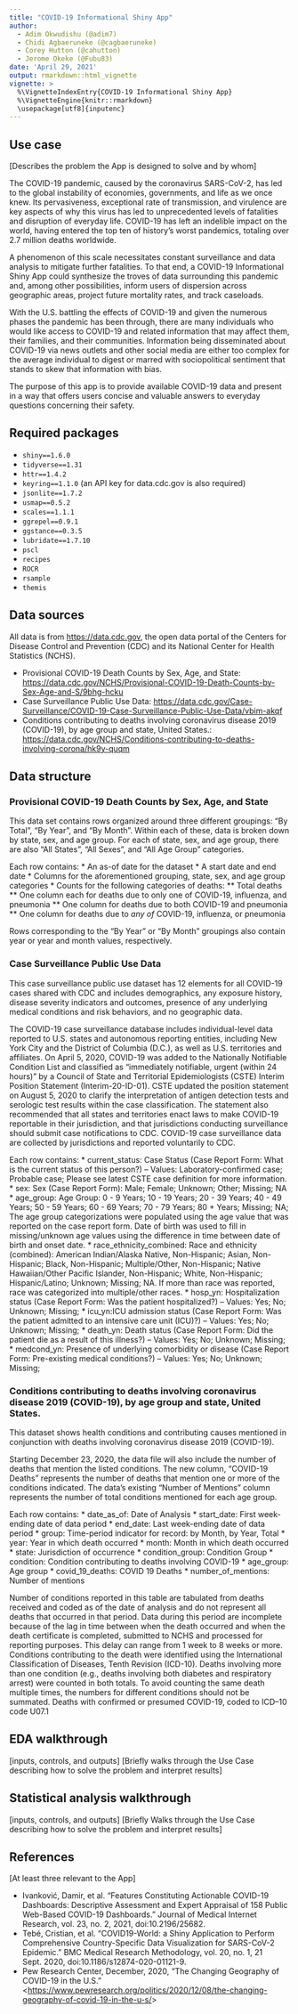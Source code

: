 ```yaml
---
title: "COVID-19 Informational Shiny App"
author:
  - Adim Okwudishu (@adim7)
  - Chidi Agbaeruneke (@cagbaeruneke)
  - Corey Hutton (@cahutton)
  - Jerome Okeke (@Fubu83)
date: 'April 29, 2021'
output: rmarkdown::html_vignette
vignette: >
  %\VignetteIndexEntry{COVID-19 Informational Shiny App}
  %\VignetteEngine{knitr::rmarkdown}
  \usepackage[utf8]{inputenc}
---
```


## Use case

[Describes the problem the App is designed to solve and by whom]

The COVID-19 pandemic, caused by the coronavirus SARS-CoV-2, has led to the global instability of economies, governments, and life as we once knew. Its pervasiveness, exceptional rate of transmission, and virulence are key aspects of why this virus has led to unprecedented levels of fatalities and disruption of everyday life. COVID-19 has left an indelible impact on the world, having entered the top ten of history's worst pandemics, totaling over 2.7 million deaths worldwide.

A phenomenon of this scale necessitates constant surveillance and data analysis to mitigate further fatalities. To that end, a COVID-19 Informational Shiny App could synthesize the troves of data surrounding this pandemic and, among other possibilities, inform users of dispersion across geographic areas, project future mortality rates, and track caseloads.

With the U.S. battling the effects of COVID-19 and given the numerous phases the pandemic has been through, there are many individuals who would like access to COVID-19 and related information that may affect them, their families, and their communities. Information being disseminated about COVID-19 via news outlets and other social media are either too complex for the average individual to digest or marred with sociopolitical sentiment that stands to skew that information with bias.

The purpose of this app is to provide available COVID-19 data and present in a way that offers users concise and valuable answers to everyday questions concerning their safety.


## Required packages

* `shiny==1.6.0`
* `tidyverse==1.31`
* `httr==1.4.2`
* `keyring==1.1.0` (an API key for data.cdc.gov is also required)
* `jsonlite==1.7.2`
* `usmap==0.5.2`
* `scales==1.1.1`
* `ggrepel==0.9.1`
* `ggstance==0.3.5`
* `lubridate==1.7.10`
* `pscl`
* `recipes`
* `ROCR`
* `rsample`
* `themis`


## Data sources

All data is from [https://data.cdc.gov](data.cdc.gov), the open data portal of the Centers for Disease Control and Prevention (CDC) and its National Center for Health Statistics (NCHS).

* Provisional COVID-19 Death Counts by Sex, Age, and State: [https://data.cdc.gov/NCHS/Provisional-COVID-19-Death-Counts-by-Sex-Age-and-S/9bhg-hcku]()
* Case Surveillance Public Use Data: [https://data.cdc.gov/Case-Surveillance/COVID-19-Case-Surveillance-Public-Use-Data/vbim-akqf]()
* Conditions contributing to deaths involving coronavirus disease 2019 (COVID-19), by age group and state, United States.: [https://data.cdc.gov/NCHS/Conditions-contributing-to-deaths-involving-corona/hk9y-quqm]()


## Data structure

### Provisional COVID-19 Death Counts by Sex, Age, and State

This data set contains rows organized around three different groupings: "By Total", "By Year", and "By Month". Within each of these, data is broken down by state, sex, and age group. For each of state, sex, and age group, there are also "All States", "All Sexes", and "All Age Group" categories.

Each row contains:
* An as-of date for the dataset
* A start date and end date
* Columns for the aforementioned grouping, state, sex, and age group categories
* Counts for the following categories of deaths:
** Total deaths
** One column each for deaths due to only one of COVID-19, influenza, and pneumonia
** One column for deaths due to both COVID-19 and pneumonia
** One column for deaths due to _any of_ COVID-19, influenza, or pneumonia

Rows corresponding to the "By Year" or "By Month" groupings also contain year or year and month values, respectively.


### Case Surveillance Public Use Data

This case surveillance public use dataset has 12 elements for all COVID-19 cases shared with CDC and includes demographics, any exposure history, disease severity indicators and outcomes, presence of any underlying medical conditions and risk behaviors, and no geographic data.

The COVID-19 case surveillance database includes individual-level data reported to U.S. states and autonomous reporting entities, including New York City and the District of Columbia (D.C.), as well as U.S. territories and affiliates. On April 5, 2020, COVID-19 was added to the Nationally Notifiable Condition List and classified as “immediately notifiable, urgent (within 24 hours)” by a Council of State and Territorial Epidemiologists (CSTE) Interim Position Statement (Interim-20-ID-01). CSTE updated the position statement on August 5, 2020 to clarify the interpretation of antigen detection tests and serologic test results within the case classification. The statement also recommended that all states and territories enact laws to make COVID-19 reportable in their jurisdiction, and that jurisdictions conducting surveillance should submit case notifications to CDC. COVID-19 case surveillance data are collected by jurisdictions and reported voluntarily to CDC.

Each row contains:
* current_status: Case Status (Case Report Form: What is the current status of this person?) -- Values: Laboratory-confirmed case; Probable case; Please see latest CSTE case definition for more information.
* sex: Sex (Case Report Form): Male; Female; Unknown; Other; Missing; NA
* age_group: Age Group: 0 - 9 Years; 10 - 19 Years; 20 - 39 Years; 40 - 49 Years; 50 - 59 Years; 60 - 69 Years; 70 - 79 Years; 80 + Years; Missing; NA; The age group categorizations were populated using the age value that was reported on the case report form. Date of birth was used to fill in missing/unknown age values using the difference in time between date of birth and onset date.
* race_ethnicity_combined: Race and ethnicity (combined): American Indian/Alaska Native, Non-Hispanic; Asian, Non-Hispanic; Black, Non-Hispanic; Multiple/Other, Non-Hispanic; Native Hawaiian/Other Pacific Islander, Non-Hispanic; White, Non-Hispanic; Hispanic/Latino; Unknown; Missing; NA. If more than race was reported, race was categorized into multiple/other races.
* hosp_yn: Hospitalization status (Case Report Form: Was the patient hospitalized?) -- Values: Yes; No; Unknown; Missing;
* icu_yn:ICU admission status (Case Report Form: Was the patient admitted to an intensive care unit (ICU)?) -- Values: Yes; No; Unknown; Missing;
* death_yn: Death status (Case Report Form: Did the patient die as a result of this illness?) -- Values: Yes; No; Unknown; Missing;
* medcond_yn: Presence of underlying comorbidity or disease (Case Report Form: Pre-existing medical conditions?) -- Values: Yes; No; Unknown; Missing;

### Conditions contributing to deaths involving coronavirus disease 2019 (COVID-19), by age group and state, United States.

This dataset shows health conditions and contributing causes mentioned in conjunction with deaths involving coronavirus disease 2019 (COVID-19).

Starting December 23, 2020, the data file will also include the number of deaths that mention the listed conditions. The new column, “COVID-19 Deaths” represents the number of deaths that mention one or more of the conditions indicated. The data's existing “Number of Mentions” column represents the number of total conditions mentioned for each age group.

Each row contains:
* date_as_of: Date of Analysis
* start_date: First week-ending date of data period 
* end_date: Last week-ending date of data period
* group: Time-period indicator for record: by Month, by Year, Total
* year: Year in which death occurred
* month: Month in which death occurred
* state: Jurisdiction of occurrence
* condition_group: Condition Group
* condition: Condition contributing to deaths involving COVID-19
* age_group: Age group
* covid_19_deaths: COVID 19 Deaths
* number_of_mentions: Number of mentions

Number of conditions reported in this table are tabulated from deaths received and coded as of the date of analysis and do not represent all deaths that occurred in that period. Data during this period are incomplete because of the lag in time between when the death occurred and when the death certificate is completed, submitted to NCHS and processed for reporting purposes. This delay can range from 1 week to 8 weeks or more. Conditions contributing to the death were identified using the International Classification of Diseases, Tenth Revision (ICD-10). Deaths involving more than one condition (e.g., deaths involving both diabetes and respiratory arrest) were counted in both totals. To avoid counting the same death multiple times, the numbers for different conditions should not be summated. Deaths with confirmed or presumed COVID-19, coded to ICD–10 code U07.1

## EDA walkthrough

[inputs, controls, and outputs]
[Briefly walks through the Use Case describing how to solve the problem and interpret results]



## Statistical analysis walkthrough

[inputs, controls, and outputs]
[Briefly Walks through the Use Case describing how to solve the problem and interpret results]


## References

[At least three relevant to the App]

* Ivanković, Damir, et al. “Features Constituting Actionable COVID-19 Dashboards: Descriptive Assessment and Expert Appraisal of 158 Public Web-Based COVID-19 Dashboards.” Journal of Medical Internet Research, vol. 23, no. 2, 2021, doi:10.2196/25682. 
* Tebé, Cristian, et al. “COVID19-World: a Shiny Application to Perform Comprehensive Country-Specific Data Visualization for SARS-CoV-2 Epidemic.” BMC Medical Research Methodology, vol. 20, no. 1, 21 Sept. 2020, doi:10.1186/s12874-020-01121-9. 
* Pew Research Center, December, 2020, “The Changing Geography of COVID-19 in the U.S.” <[https://www.pewresearch.org/politics/2020/12/08/the-changing-geography-of-covid-19-in-the-u-s/]()>
